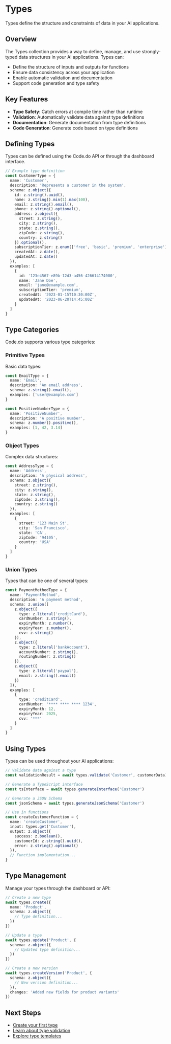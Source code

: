 # Types

Types define the structure and constraints of data in your AI applications.

## Overview

The Types collection provides a way to define, manage, and use strongly-typed data structures in your AI applications. Types can:

- Define the structure of inputs and outputs for functions
- Ensure data consistency across your application
- Enable automatic validation and documentation
- Support code generation and type safety

## Key Features

- **Type Safety**: Catch errors at compile time rather than runtime
- **Validation**: Automatically validate data against type definitions
- **Documentation**: Generate documentation from type definitions
- **Code Generation**: Generate code based on type definitions

## Defining Types

Types can be defined using the Code.do API or through the dashboard interface.

```typescript
// Example type definition
const CustomerType = {
  name: 'Customer',
  description: 'Represents a customer in the system',
  schema: z.object({
    id: z.string().uuid(),
    name: z.string().min(1).max(100),
    email: z.string().email(),
    phone: z.string().optional(),
    address: z.object({
      street: z.string(),
      city: z.string(),
      state: z.string(),
      zipCode: z.string(),
      country: z.string()
    }).optional(),
    subscriptionTier: z.enum(['free', 'basic', 'premium', 'enterprise']),
    createdAt: z.date(),
    updatedAt: z.date()
  }),
  examples: [
    {
      id: '123e4567-e89b-12d3-a456-426614174000',
      name: 'Jane Doe',
      email: 'jane@example.com',
      subscriptionTier: 'premium',
      createdAt: '2023-01-15T10:30:00Z',
      updatedAt: '2023-06-20T14:45:00Z'
    }
  ]
}
```

## Type Categories

Code.do supports various type categories:

### Primitive Types

Basic data types:

```typescript
const EmailType = {
  name: 'Email',
  description: 'An email address',
  schema: z.string().email(),
  examples: ['user@example.com']
}

const PositiveNumberType = {
  name: 'PositiveNumber',
  description: 'A positive number',
  schema: z.number().positive(),
  examples: [1, 42, 3.14]
}
```

### Object Types

Complex data structures:

```typescript
const AddressType = {
  name: 'Address',
  description: 'A physical address',
  schema: z.object({
    street: z.string(),
    city: z.string(),
    state: z.string(),
    zipCode: z.string(),
    country: z.string()
  }),
  examples: [
    {
      street: '123 Main St',
      city: 'San Francisco',
      state: 'CA',
      zipCode: '94105',
      country: 'USA'
    }
  ]
}
```

### Union Types

Types that can be one of several types:

```typescript
const PaymentMethodType = {
  name: 'PaymentMethod',
  description: 'A payment method',
  schema: z.union([
    z.object({
      type: z.literal('creditCard'),
      cardNumber: z.string(),
      expiryMonth: z.number(),
      expiryYear: z.number(),
      cvv: z.string()
    }),
    z.object({
      type: z.literal('bankAccount'),
      accountNumber: z.string(),
      routingNumber: z.string()
    }),
    z.object({
      type: z.literal('paypal'),
      email: z.string().email()
    })
  ]),
  examples: [
    {
      type: 'creditCard',
      cardNumber: '**** **** **** 1234',
      expiryMonth: 12,
      expiryYear: 2025,
      cvv: '***'
    }
  ]
}
```

## Using Types

Types can be used throughout your AI applications:

```typescript
// Validate data against a type
const validationResult = await types.validate('Customer', customerData)

// Generate a TypeScript interface
const tsInterface = await types.generateInterface('Customer')

// Generate a JSON Schema
const jsonSchema = await types.generateJsonSchema('Customer')

// Use in functions
const createCustomerFunction = {
  name: 'createCustomer',
  input: types.get('Customer'),
  output: z.object({
    success: z.boolean(),
    customerId: z.string().uuid(),
    error: z.string().optional()
  }),
  // Function implementation...
}
```

## Type Management

Manage your types through the dashboard or API:

```typescript
// Create a new type
await types.create({
  name: 'Product',
  schema: z.object({
    // Type definition...
  })
})

// Update a type
await types.update('Product', {
  schema: z.object({
    // Updated type definition...
  })
})

// Create a new version
await types.createVersion('Product', {
  schema: z.object({
    // New version definition...
  }),
  changes: 'Added new fields for product variants'
})
```

## Next Steps

- [Create your first type](/code/types/create)
- [Learn about type validation](/code/types/validation)
- [Explore type templates](/code/types/templates)